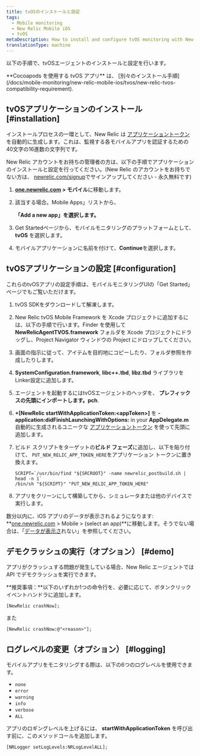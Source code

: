 ```yaml
---
title: tvOSのインストールと設定
tags:
  - Mobile monitoring
  - New Relic Mobile iOS
  - tvOS
metaDescription: How to install and configure tvOS monitoring with New Relic
translationType: machine
---
```


以下の手順で、tvOSエージェントのインストールと設定を行います。

<Callout variant="tip">
  **Cocoapods を使用する tvOS アプリ** は、 [別々のインストール手順](/docs/mobile-monitoring/new-relic-mobile-ios/tvos/new-relic-tvos-compatibility-requirement).
</Callout>

## tvOSアプリケーションのインストール [#installation]

インストールプロセスの一環として、New Relic は [アプリケーショントークン](/docs/mobile-apps/viewing-your-application-token) を自動的に生成します。これは、監視する各モバイルアプリを認証するための40文字の16進数の文字列です。

New Relic アカウントをお持ちの管理者の方は、以下の手順でアプリケーションのインストールと設定を行ってください。(New Relic のアカウントをお持ちでない方は、 [newrelic.com/signup](https://newrelic.com/signup)でサインアップしてください - 永久無料です)

1. **[one.newrelic.com](https://one.newrelic.com/all-capabilities) > モバイル**に移動します。

2. 該当する場合。Mobile Apps」リストから、

   <Icon name="fe-plus-circle"/>

   **「Add a new app」を選択します。**

3. Get Startedページから、モバイルモニタリングのプラットフォームとして、 **tvOS** を選択します。

4. モバイルアプリケーションに名前を付けて、**Continue**を選択します。

## tvOSアプリケーションの設定 [#configuration]

これらのtvOSアプリの設定手順は、モバイルモニタリングUIの「Get Started」ページでもご覧いただけます。

1. tvOS SDKをダウンロードして解凍します。

2. New Relic tvOS Mobile Framework を Xcode プロジェクトに追加するには、以下の手順で行います。Finder を使用して **NewRelicAgentTVOS.framework** フォルダを Xcode プロジェクトにドラッグし、Project Navigator ウィンドウの Project にドロップしてください。

3. 画面の指示に従って、アイテムを目的地にコピーしたり、フォルダ参照を作成したりします。

4. **SystemConfiguration.framework**, **libc++.tbd**, **libz.tbd** ライブラリをLinker設定に追加します。

5. エージェントを起動するにはtvOSエージェントのヘッダを、 **プレフィックスの先頭にインポートします。pch**.

6. **+\[NewRelic startWithApplicationToken:&lt;appToken>]** を **-application:didFinishLaunchingWithOptions:** in your **AppDelegate.m** 自動的に生成されるユニークな [アプリケーショントークン](/docs/mobile-apps/viewing-your-application-token) を使って先頭に追加します。

7. ビルド スクリプトをターゲットの**ビルド フェーズ**に追加し、以下を貼り付けて、 `PUT_NEW_RELIC_APP_TOKEN_HERE`をアプリケーション トークンに置き換えます。

   ```
   SCRIPT=`/usr/bin/find "${SRCROOT}" -name newrelic_postbuild.sh | head -n 1`
   /bin/sh "${SCRIPT}" "PUT_NEW_RELIC_APP_TOKEN_HERE"
   ```

8. アプリをクリーンにして構築してから、シミュレータまたは他のデバイスで実行します。

数分以内に、iOS アプリのデータが表示されるようになります: **[one.newrelic.com](https://one.newrelic.com/all-capabilities) > Mobile > (select an app)**に移動します。そうでない場合は、「[データが表示さ](/docs/mobile-monitoring/mobile-monitoring-installation/ios/no-data-appears-ios)れない」を参照してください。

## デモクラッシュの実行（オプション） [#demo]

アプリがクラッシュする問題が発生している場合、New Relic エージェントでは API でデモクラッシュを実行できます。

**推奨事項：**以下のいずれか1つの命令行を、必要に応じて、ボタンクリックイベントハンドラに追加します。

```
[NewRelic crashNow];
```

また

```
[NewRelic crashNow:@"<reason>"];
```

## ログレベルの変更（オプション） [#logging]

モバイルアプリをモニタリングする際は、以下の6つのログレベルを使用できます。

* `none`
* `error`
* `warning`
* `info`
* `verbose`
* `ALL`

アプリのロギングレベルを上げるには、 **startWithApplicationToken** を呼び出す前に、このメソッドコールを追加します。

```
[NRLogger setLogLevels:NRLogLevelALL];
```
